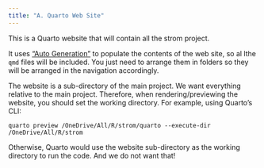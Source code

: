 ```yaml
---
title: "A. Quarto Web Site"
---
```


This is a Quarto website that will contain all the strom project.

It uses ["Auto Generation"](https://quarto.org/docs/websites/website-navigation.html) to populate the contents of the web site, so al lthe `qmd` files will be included. You just need to arrange them in folders so they will be arranged in the navigation accordingly.

The website is a sub-directory of the main project. We want everything relative to the main project. Therefore, when rendering/previewing the website, you should set the working directory. For example, using Quarto's CLI:

```
quarto preview /OneDrive/All/R/strom/quarto --execute-dir /OneDrive/All/R/strom
```

Otherwise, Quarto would use the website sub-directory as the working directory to run the code. And we do not want that!


